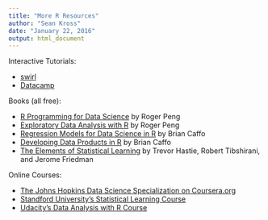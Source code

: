 ```yaml
---
title: "More R Resources"
author: "Sean Kross"
date: "January 22, 2016"
output: html_document
---
```


Interactive Tutorials:

- [swirl](http://www.swirlstats.com)
- [Datacamp](https://www.datacamp.com/home)

Books (all free):

- [R Programming for Data Science](https://leanpub.com/rprogramming)  by Roger Peng
- [Exploratory Data Analysis with R](https://leanpub.com/exdata) by Roger Peng
- [Regression Models for Data Science in R](https://leanpub.com/regmods) by Brian Caffo
- [Developing Data Products in R](https://leanpub.com/ddp) by Brian Caffo
- [The Elements of Statistical Learning](http://statweb.stanford.edu/~tibs/ElemStatLearn/) by Trevor Hastie, Robert Tibshirani, and Jerome Friedman

Online Courses:

- [The Johns Hopkins Data Science Specialization on Coursera.org](https://www.coursera.org/specializations/jhu-data-science/1)
- [Standford University's Statistical Learning Course](https://lagunita.stanford.edu/courses/HumanitiesScience/StatLearning/Winter2014/about)
- [Udacity's Data Analysis with R Course](https://www.udacity.com/courses/ud651)